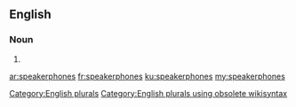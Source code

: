 ==English==

===Noun===
{{head|en}}

# {{plural of|speakerphone}}

[[Category:English plurals]][[Category:English plurals using obsolete wikisyntax]]

[[ar:speakerphones]]
[[fr:speakerphones]]
[[ku:speakerphones]]
[[my:speakerphones]]